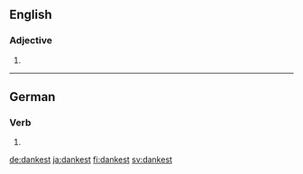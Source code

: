 ==English==

===Adjective===
{{head|en|adjective superlative form}}

# {{en-superlative of|dank}}

----

==German==

===Verb===
{{head|de|verb form}}

# {{de-verb form of|danken|2|s|k1}}

[[de:dankest]]
[[ja:dankest]]
[[fi:dankest]]
[[sv:dankest]]